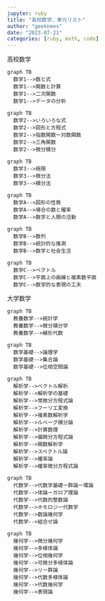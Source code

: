 ```yaml
---
jupyter: ruby
title: "高校数学、単元リスト"
author: "geeknees"
date: "2023-07-21"
categories: [ruby, math, code]
---
```


高校数学
```mermaid
graph TB
  数学1-->数と式
  数学1-->関数と計算
  数学1-->二次関数
  数学1-->データの分析
```
```mermaid
graph TB
  数学2-->いろいろな式
  数学2-->図形と方程式
  数学2-->指数関数ー対数関数
  数学2-->三角関数
  数学2-->微分積分
```
```mermaid
graph TB
  数学3-->極限
  数学3-->微分法
  数学3-->積分法
```
```mermaid
graph TB
  数学A-->図形の性質
  数学A-->場合の数と確率
  数学A-->数学と人間の活動
```
```mermaid
graph TB
  数学B-->数列
  数学B-->統計的な推測
  数学B-->数学と社会生活
```
```mermaid
graph TB
  数学C-->ベクトル
  数学C-->平面上の曲線と複素数平面
  数学C-->数学的な表現の工夫
```

大学数学

```mermaid
graph TB
  教養数学-->統計学
  教養数学-->微分積分学
  教養数学-->線形代数
```
```mermaid
graph TB
  数学基礎-->論理学
  数学基礎-->集合論
  数学基礎-->位相空間論
```
```mermaid
graph TB
  解析学-->ベクトル解析
  解析学-->解析学の基礎
  解析学-->常微分方程式論
  解析学-->フーリエ変換
  解析学-->複素数解析学
  解析学-->ルベーグ積分論
  解析学-->計算数理
  解析学-->偏微分方程式論
  解析学-->関数解析学
  解析学-->スペクトル論
  解析学-->確率論
  解析学-->確率微分方程式論
```
```mermaid
graph TB
  代数学-->代数学基礎ー群論ー環論
  代数学-->体論ーガロア理論
  代数学-->代数的整数論
  代数学-->ホモロジー代数学
  代数学-->数論幾何学
  代数学-->組合せ論
```
```mermaid
graph TB
  幾何学-->微分幾何学
  幾何学-->多様体論
  幾何学-->位相幾何学
  幾何学-->可微分多様体論
  幾何学-->リー群論
  幾何学-->代数多様体論
  幾何学-->代数幾何学
  幾何学-->表現論
```